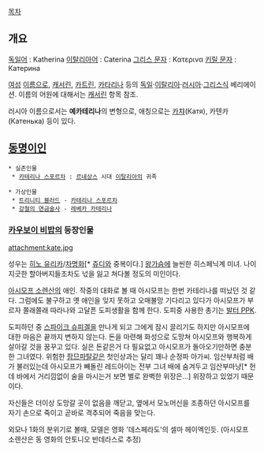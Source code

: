 [[목차]]
== 개요 ==
[[독일어]] : Katherina
[[이탈리아어]] : Caterina
[[그리스 문자]] : Κατερινα
[[키릴 문자]] : Катерина

[[여성]] [[이름]]으로, [[캐서린]], [[카트린]], [[카타리나]] 등의 [[독일]]·[[이탈리아]]·[[러시아]]·[[그리스]]식 베리에이션. 이름의 어원에 대해서는 [[캐서린]] 항목 참조.

러시아 이름으로서는 '''예카테리나'''의 변형으로, 애칭으로는 [[카챠]](Катя), 카텐카(Катенька) 등이 있다.

== [[동명이인]] ==
 * 실존인물
  * [[카테리나 스포르차]] : [[르네상스]] 시대 [[이탈리아]]의 귀족

 * 가상인물
  * [[트리니티 블러드]] - [[카테리나 스포르차]]
  * [[강철의 연금술사]] - [[레베카 카테리나]]

=== [[카우보이 비밥]]의 등장인물 ===

attachment:kate.jpg

성우는 [[히노 유리카]]/[[차명화]][* [[쥬디]]와 중복이다.]
[[왕가슴]]에 늘씬한 히스페닉계 미녀. 나이 지긋한 할아버지들조차도 넋을 잃고 쳐다볼 정도의 미인이다.

[[아시모프 소렌산]]의 애인. 작중의 대화로 볼 때 아시모프는 한번 카테리나를 떠났던 것 같다. 그럼에도 불구하고 옛 애인을 잊지 못하고 오매불망 기다리고 있다가 아시모프가 부르자 쫄래쫄래 따라나와 고달픈 도피생활을 함께 한다. 도피중 사용한 총기는 [[발터 PPK]].

도피하던 중 [[스파이크 슈피겔]]을 만나게 되고 그에게 잠시 끌리기도 하지만 아시모프에 대한 마음은 끝까지 변하지 않는다. 돈을 마련해 화성으로 도망쳐 아시모프와 행복하게 살아갈 것을 꿈꾸고 있다. 실은 돈같은거 다 필요없고 아시모프가 돌아오기만하면 충분한 그녀였다. 위험한 [[팜므파탈]]같은 첫인상과는 달리 꽤나 순정파 아가씨. 임산부처럼 배가 불러있는데 아시모프가 빼돌린 레드아이는 전부 그녀 배에 숨겨두고 임산부마냥[* 헌데 바에서 거리낌없이 술을 마시는거 보면 별로 완벽한 위장은...] 위장하고 있었기 때문이다.

자신들은 더이상 도망갈 곳이 없음을 깨닫고, 옆에서 모노머신을 조종하던 아시모프를 자기 손으로 죽이고 곧바로 격추되어 죽음을 맞는다.

외모나 1화의 분위기로 볼때, 모델은 영화 '데스페라도'의 셀마 헤이엑인듯.
(아시모프 소렌산은 동 영화의 안토니오 반데라스로 추정)
